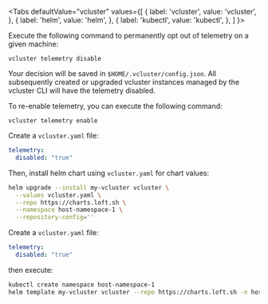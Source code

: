 
<Tabs
  defaultValue="vcluster"
  values={[
    { label: 'vcluster', value: 'vcluster', },
    { label: 'helm', value: 'helm', },
    { label: 'kubectl', value: 'kubectl', },
  ]
}>
<TabItem value="vcluster">

Execute the following command to permanently opt out of telemetry on a given machine:

```
vcluster telemetry disable
```

Your decision will be saved in `$HOME/.vcluster/config.json`.
All subsequently created or upgraded vcluster instances managed by the vcluster CLI will have the telemetry disabled.

To re-enable telemetry, you can execute the following command:

```
vcluster telemetry enable
```
</TabItem>
<TabItem value="helm">

Create a `vcluster.yaml` file:

```yaml
telemetry:
  disabled: "true"
```

Then, install helm chart using `vcluster.yaml` for chart values:
```bash
helm upgrade --install my-vcluster vcluster \
  --values vcluster.yaml \
  --repo https://charts.loft.sh \
  --namespace host-namespace-1 \
  --repository-config=''
```

</TabItem>
<TabItem value="kubectl">

Create a `vcluster.yaml` file:
```yaml
telemetry:
  disabled: "true"
```
then execute:
```bash
kubectl create namespace host-namespace-1
helm template my-vcluster vcluster --repo https://charts.loft.sh -n host-namespace-1 --values vcluster.yaml | kubectl apply -f -
```

</TabItem>
</Tabs>
